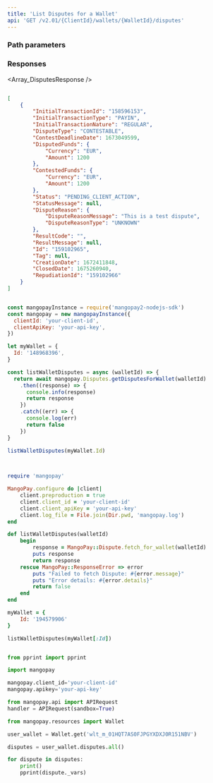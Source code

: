 ```yaml
---
title: 'List Disputes for a Wallet'  
api: 'GET /v2.01/{ClientId}/wallets/{WalletId}/disputes'  
---
```


  

### Path parameters  

<WalletId />  

### Responses  

<AccordionGroup><Accordion title="200">  

<Array_DisputesResponse /></Accordion></AccordionGroup>  

<ResponseExample>  

```json 200   

[
    {
        "InitialTransactionId": "158596153",
        "InitialTransactionType": "PAYIN",
        "InitialTransactionNature": "REGULAR",
        "DisputeType": "CONTESTABLE",
        "ContestDeadlineDate": 1673049599,
        "DisputedFunds": {
            "Currency": "EUR",
            "Amount": 1200
        },
        "ContestedFunds": {
            "Currency": "EUR",
            "Amount": 1200
        },
        "Status": "PENDING_CLIENT_ACTION",
        "StatusMessage": null,
        "DisputeReason": {
            "DisputeReasonMessage": "This is a test dispute",
            "DisputeReasonType": "UNKNOWN"
        },
        "ResultCode": "",
        "ResultMessage": null,
        "Id": "159102965",
        "Tag": null,
        "CreationDate": 1672411848,
        "ClosedDate": 1675260940,
        "RepudiationId": "159102966"
    }
]  

 ```  

</ResponseExample>  

<RequestExample>  
  
```javascript NodeJS  

const mangopayInstance = require('mangopay2-nodejs-sdk')
const mangopay = new mangopayInstance({
  clientId: 'your-client-id',
  clientApiKey: 'your-api-key',
})

let myWallet = {
  Id: '148968396',
}

const listWalletDisputes = async (walletId) => {
  return await mangopay.Disputes.getDisputesForWallet(walletId)
    .then((response) => {
      console.info(response)
      return response
    })
    .catch((err) => {
      console.log(err)
      return false
    })
}

listWalletDisputes(myWallet.Id)
  
```  

  
```ruby Ruby  

require 'mangopay'

MangoPay.configure do |client|
    client.preproduction = true
    client.client_id = 'your-client-id'
    client.client_apiKey = 'your-api-key'
    client.log_file = File.join(Dir.pwd, 'mangopay.log')
end

def listWalletDisputes(walletId)
    begin
        response = MangoPay::Dispute.fetch_for_wallet(walletId)
        puts response
        return response
    rescue MangoPay::ResponseError => error
        puts "Failed to fetch Dispute: #{error.message}"
        puts "Error details: #{error.details}"
        return false
    end
end

myWallet = {
    Id: '194579906'
}

listWalletDisputes(myWallet[:Id])  
```  

  
```python Python  

from pprint import pprint

import mangopay

mangopay.client_id='your-client-id'
mangopay.apikey='your-api-key'

from mangopay.api import APIRequest
handler = APIRequest(sandbox=True)

from mangopay.resources import Wallet

user_wallet = Wallet.get('wlt_m_01HQT7AS0FJPGYXDXJ0R151NBV')

disputes = user_wallet.disputes.all()

for dispute in disputes:
    print()
    pprint(dispute._vars)  
```  

  
</RequestExample>